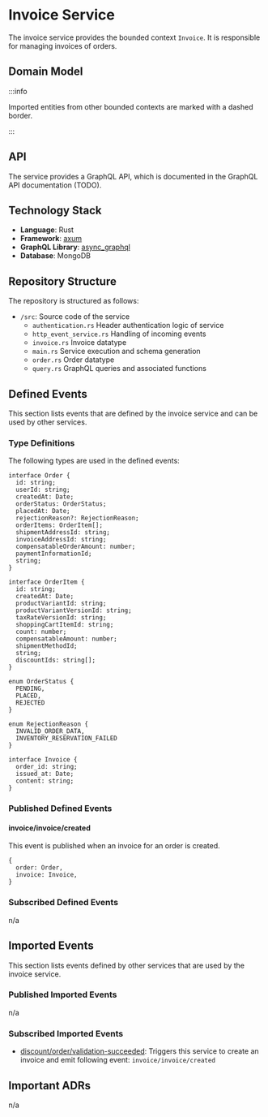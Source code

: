 
# Invoice Service

The invoice service provides the bounded context `Invoice`.
It is responsible for managing invoices of orders.

## Domain Model

<CustomImage path="/renderedDiagrams/invoiceDomainModel" width="735" height="250" />

:::info

Imported entities from other bounded contexts are marked with a dashed border.

:::

## API

The service provides a GraphQL API, which is documented in the GraphQL API documentation (TODO).

## Technology Stack

- **Language**: Rust
- **Framework**: [axum](https://docs.rs/axum/latest/axum/)
- **GraphQL Library**: [async_graphql](https://docs.rs/async-graphql/latest/async_graphql/)
- **Database**: MongoDB

## Repository Structure

The repository is structured as follows:

<div className="repository-structure">

- `/src`: Source code of the service
  - `authentication.rs` Header authentication logic of service
  - `http_event_service.rs` Handling of incoming events
  - `invoice.rs` Invoice datatype
  - `main.rs` Service execution and schema generation
  - `order.rs` Order datatype
  - `query.rs` GraphQL queries and associated functions

</div>

## Defined Events

This section lists events that are defined by the invoice service and can be used by other services.

### Type Definitions

The following types are used in the defined events:

```tsx
interface Order {
  id: string;
  userId: string;
  createdAt: Date;
  orderStatus: OrderStatus;
  placedAt: Date;
  rejectionReason?: RejectionReason;
  orderItems: OrderItem[];
  shipmentAddressId: string;
  invoiceAddressId: string;
  compensatableOrderAmount: number;
  paymentInformationId;
  string;
}

interface OrderItem {
  id: string;
  createdAt: Date;
  productVariantId: string;
  productVariantVersionId: string;
  taxRateVersionId: string;
  shoppingCartItemId: string;
  count: number;
  compensatableAmount: number;
  shipmentMethodId;
  string;
  discountIds: string[];
}

enum OrderStatus {
  PENDING,
  PLACED,
  REJECTED
}

enum RejectionReason {
  INVALID_ORDER_DATA,
  INVENTORY_RESERVATION_FAILED
}

interface Invoice {
  order_id: string;
  issued_at: Date;
  content: string;
}
```

### Published Defined Events

#### invoice/invoice/created

This event is published when an invoice for an order is created.

```tsx
{
  order: Order,
  invoice: Invoice,
}
```

### Subscribed Defined Events

n/a

## Imported Events

This section lists events defined by other services that are used by the invoice service.

### Published Imported Events

n/a

### Subscribed Imported Events

- [discount/order/validation-succeeded](/docs/docs/dev-manuals/services/discount#discountordervalidation-succeeded): Triggers this service to create an invoice and emit following event: `invoice/invoice/created`

## Important ADRs

n/a

